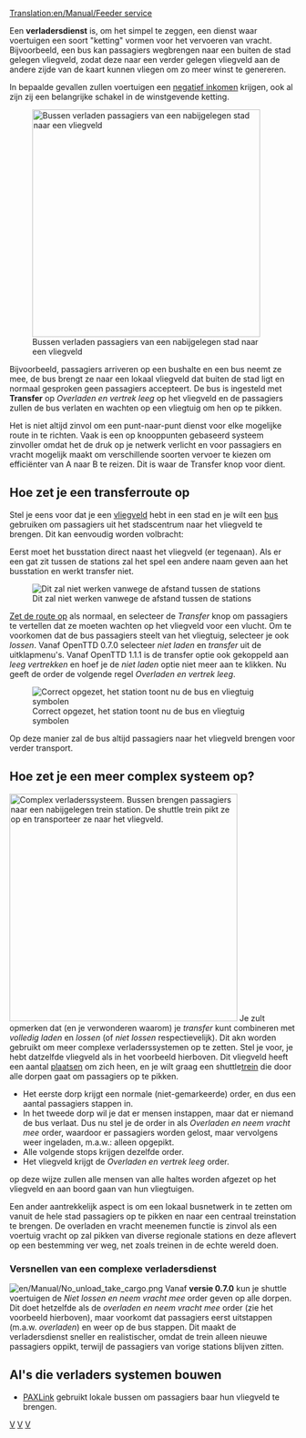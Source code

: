 [[Translation:en/Manual/Feeder service]]

{{nl/Manual/Opmerking|Als je een [[nl/Manual/Twee-richtingen verladersdienst|twee-richtingen verladersdienst]] wil opstarten kijk dan hier. De methode beschrijft op deze pagina alleen de een-richting verladersdienst.}}
Een '''verladersdienst''' is, om het simpel te zeggen, een dienst waar voertuigen een soort "ketting" vormen voor het vervoeren van vracht. Bijvoorbeeld, een bus kan passagiers wegbrengen naar een buiten de stad gelegen vliegveld, zodat deze naar een verder gelegen vliegveld aan de andere zijde van de kaart kunnen vliegen om zo meer winst te genereren.

In bepaalde gevallen zullen voertuigen een [[nl/Manual/Negatieve inkomsten met verladersdiensten|negatief inkomen]] krijgen, ook al zijn zij een belangrijke schakel in de winstgevende ketting.

[[File:en/Manual/Feeder service.png|right|thumb|400px|Bussen verladen passagiers van een nabijgelegen stad naar een vliegveld]]

Bijvoorbeeld, passagiers arriveren op een bushalte en een bus neemt ze mee, de bus brengt ze naar een lokaal vliegveld dat buiten de stad ligt en normaal gesproken geen passagiers accepteert. De bus is ingesteld met '''Transfer''' op ''Overladen en vertrek leeg'' op het vliegveld en de passagiers zullen de bus verlaten en wachten op een vliegtuig om hen op te pikken.

Het is niet altijd zinvol om een punt-naar-punt dienst voor elke mogelijke route in te richten. Vaak is een op knooppunten gebaseerd systeem zinvoller omdat het de druk op je netwerk verlicht en voor passagiers en vracht mogelijk maakt om verschillende soorten vervoer te kiezen om efficiënter van A naar B te reizen. Dit is waar de Transfer knop voor dient.

==Hoe zet je een transferroute op==
Stel je eens voor dat je een [[nl/Manual/Vliegveld|vliegveld]] hebt in een stad en je wilt een [[nl/Manual/Base Set/Road Vehicles/Bussen|bus]] gebruiken om passagiers uit het stadscentrum naar het vliegveld te brengen. Dit kan eenvoudig worden volbracht: 

Eerst moet het busstation direct naast het vliegveld (er tegenaan). Als er een gat zit tussen de stations zal het spel een andere naam geven aan het busstation en werkt transfer niet.

[[File:en/Manual/Feeder service wrong.png|none|frame|Dit zal niet werken vanwege de afstand tussen de stations]]

[[nl/Manual/Constructie|Zet de route op]] als normaal, en selecteer de ''Transfer'' knop om passagiers te vertellen dat ze moeten wachten op het vliegveld voor een vlucht. Om te voorkomen dat de bus passagiers steelt van het vliegtuig, selecteer je ook ''lossen''. Vanaf OpenTTD 0.7.0 selecteer ''niet laden'' en ''transfer'' uit de uitklapmenu's. Vanaf OpenTTD 1.1.1 is de transfer optie ook gekoppeld aan ''leeg vertrekken'' en hoef je de ''niet laden'' optie niet meer aan te klikken. Nu geeft de order de volgende regel ''Overladen en vertrek leeg''. 

[[File:en/Manual/Feeder service correct.png|none|frame|Correct opgezet, het station toont nu de bus en vliegtuig symbolen]]

Op deze manier zal de bus altijd passagiers naar het vliegveld brengen voor verder transport.

==Hoe zet je een meer complex systeem op?==
[[File:en/Manual/Complex feeder system.png|right|thumb|400px|Complex verladerssysteem. Bussen brengen passagiers naar een nabijgelegen trein station. De shuttle trein pikt ze op en transporteer ze naar het vliegveld.]]
Je zult opmerken dat (en je verwonderen waarom) je ''transfer'' kunt combineren met ''volledig laden'' en ''lossen'' (of ''niet lossen'' respectievelijk). Dit akn worden gebruikt om meer complexe verladerssystemen op te zetten.
Stel je voor, je hebt datzelfde vliegveld als in het voorbeeld hierboven. Dit vliegveld heeft een aantal [[nl/Manual/Gemeente|plaatsen]] om zich heen, en je wilt graag een shuttle[[nl/Manual/Treinen|trein]] die door alle dorpen gaat om passagiers op te pikken.

* Het eerste dorp krijgt een normale (niet-gemarkeerde) order, en dus een aantal passagiers stappen in.
* In het tweede dorp wil je dat er mensen instappen, maar dat er niemand de bus verlaat. Dus nu stel je de order in als ''Overladen en neem vracht mee'' order, waardoor er passagiers worden gelost, maar vervolgens weer ingeladen, m.a.w.: alleen opgepikt.
* Alle volgende stops krijgen dezelfde order.
* Het vliegveld krijgt de ''Overladen en vertrek leeg'' order.

op deze wijze zullen alle mensen van alle haltes worden afgezet op het vliegveld en aan boord gaan van hun vliegtuigen.

Een ander aantrekkelijk aspect is om een lokaal busnetwerk in te zetten om vanuit de hele stad passagiers op te pikken en naar een centraal treinstation te brengen. De overladen en vracht meenemen functie is zinvol als een voertuig vracht op zal pikken van diverse regionale stations en deze aflevert op een bestemming ver weg, net zoals treinen in de echte wereld doen.








=== Versnellen van een complexe verladersdienst ===
[[File:en/Manual/No unload take cargo.png|right]]
Vanaf '''versie 0.7.0''' kun je shuttle voertuigen de ''Niet lossen en neem vracht mee'' order geven op alle dorpen. Dit doet hetzelfde als de ''overladen en neem vracht mee'' order (zie het voorbeeld hierboven), maar voorkomt dat passagiers eerst uitstappen (m.a.w. ''overladen'') en weer op de bus stappen. Dit maakt de verladersdienst sneller en realistischer, omdat de trein alleen nieuwe passagiers oppikt, terwijl de passagiers van vorige stations blijven zitten.
{{nl/Kenmerken|0.7|text= 0.7}}

== AI's die verladers systemen bouwen ==
* [http://www.tt-forums.net/viewtopic.php?f=65&t=41518 PAXLink] gebruikt lokale bussen om passagiers baar hun vliegveld te brengen.

[[Category:nl/Manual/Base Set/Spelen|V]]
[[Category:nl/Manual/Base Set/Voertuigen|V]]
[[Category:nl/Manual/Instellingen en voorkeuren|V]]